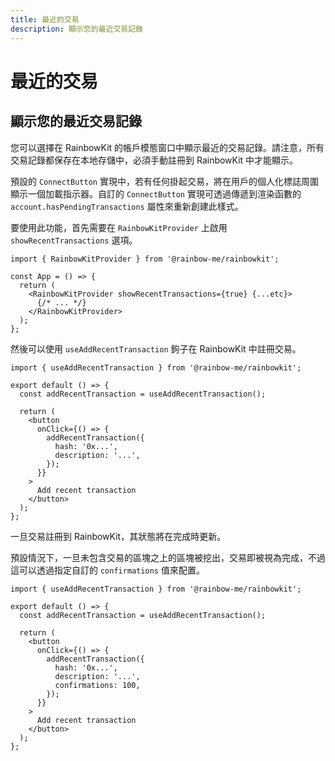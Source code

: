 ```yaml
---
title: 最近的交易
description: 顯示您的最近交易記錄
---
```


# 最近的交易

## 顯示您的最近交易記錄

您可以選擇在 RainbowKit 的帳戶模態窗口中顯示最近的交易記錄。請注意，所有交易記錄都保存在本地存儲中，必須手動註冊到 RainbowKit 中才能顯示。

預設的 `ConnectButton` 實現中，若有任何掛起交易，將在用戶的個人化標誌周圍顯示一個加載指示器。自訂的 `ConnectButton` 實現可透過傳遞到渲染函數的 `account.hasPendingTransactions` 屬性來重新創建此樣式。

要使用此功能，首先需要在 `RainbowKitProvider` 上啟用 `showRecentTransactions` 選項。

```tsx
import { RainbowKitProvider } from '@rainbow-me/rainbowkit';

const App = () => {
  return (
    <RainbowKitProvider showRecentTransactions={true} {...etc}>
      {/* ... */}
    </RainbowKitProvider>
  );
};
```

然後可以使用 `useAddRecentTransaction` 鉤子在 RainbowKit 中註冊交易。

```tsx
import { useAddRecentTransaction } from '@rainbow-me/rainbowkit';

export default () => {
  const addRecentTransaction = useAddRecentTransaction();

  return (
    <button
      onClick={() => {
        addRecentTransaction({
          hash: '0x...',
          description: '...',
        });
      }}
    >
      Add recent transaction
    </button>
  );
};
```

一旦交易註冊到 RainbowKit，其狀態將在完成時更新。

預設情況下，一旦未包含交易的區塊之上的區塊被挖出，交易即被視為完成，不過這可以透過指定自訂的 `confirmations` 值來配置。

```tsx
import { useAddRecentTransaction } from '@rainbow-me/rainbowkit';

export default () => {
  const addRecentTransaction = useAddRecentTransaction();

  return (
    <button
      onClick={() => {
        addRecentTransaction({
          hash: '0x...',
          description: '...',
          confirmations: 100,
        });
      }}
    >
      Add recent transaction
    </button>
  );
};
```
